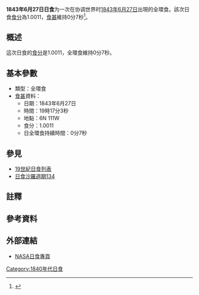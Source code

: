 {{Infobox Solar eclipse
| Year        = 1843
| Month       = 6
| Day         = 27
| Type        = 全環食
| Image       = SE1843Jun27H.gif
| Image size  = 200px
| Image intro = 1843年6月27日全環食路徑圖
  <!--   日食資料   -->
| Gamma       = -0.3037
| Mag         = 1.0011
| Saros       = [[日食沙羅週期134|134]]
| Saros total = 
| Saros seq   = 
  <!--     食甚     -->
| Duration    = 0分7秒
| Location    = 
| Coords      = 
| Width       = 4公里
  <!--   開始時間   -->
| Partial     = 
| Start type  = 
| Centre      = 
| Greatest    = 19:17:03
  <!--     倒數     -->
| hour        = 19
| minute      = 17
| second      = 03
| Duration_s  = 
}}
'''1843年6月27日日食'''为一次在协调世界时[[1843年|1843年]][[6月27日|6月27日]]出現的全環食。該次日食[[食分|食分]]為1.0011，[[食甚|食甚]]維持0分7秒<ref name="nasa_catalog_list">{{cite web |url=http://eclipse.gsfc.nasa.gov/SEcat5/SE1801-1900.html |title=Catalog of Solar Eclipses: 1801 to 1900 |language=en |publisher=[[NASA|NASA]] |accessdate=2009-07-26 |archiveurl=https://web.archive.org/web/20150112204733/http://eclipse.gsfc.nasa.gov/SEcat5/SE1801-1900.html |archivedate=2015-01-12 |deadurl=no }}</ref>。

== 概述 ==
這次日食的[[食分|食分]]是1.0011，全環食維持0分7秒。

== 基本參數 ==
{{NoteUTC}}
* 類型：全環食
*[[食甚|食甚]]資料：
** 日期：1843年6月27日
** 時間：19時17分3秒 
** 地點：6N 111W
** 食分：1.0011
** 日全環食持續時間：0分7秒

== 參見 ==
{{日食主題}}
* [[19世紀日食列表|19世紀日食列表]]
* [[日食沙羅週期134|日食沙羅週期134]]

== 註釋 ==
{{NoteFoot}}

== 參考資料 ==
{{reflist}}

== 外部連結 ==
* [http://eclipse.gsfc.nasa.gov/solar.html NASA日食專頁]{{Wayback|url=http://eclipse.gsfc.nasa.gov/solar.html |date=20190108200537 }}{{en icon}}

{{日食}}

[[Category:1840年代日食|Category:1840年代日食]]

{{Eclipse-stub}}